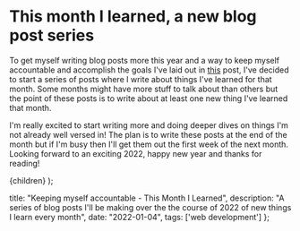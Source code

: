 
# This month I learned, a new blog post series

To get myself writing blog posts more this year and a way to keep myself accountable and accomplish the goals I've laid out in <a href="https://danethe.dev/posts/what-im-learning-2022" target="_blank" rel="noopener noreferrer" aria-label="Read what I'm learning in 2022, blog post, opens in new tab">this</a> post, I've decided
to start a series of posts where I write about things I've learned for that month. Some months might have more stuff to talk about than others but the point of these posts is to write about at least one new thing I've learned that month. 

I'm really excited to start writing more and doing deeper dives on things I'm not already well versed in! The plan is to write these posts at the end of the month but if I'm busy then I'll get them out the first week of the next month. Looking forward to an exciting 2022, happy new year and thanks for reading!


  <BlogLayout meta={metadata}>{children}</BlogLayout>
);

  title: "Keeping myself accountable - This Month I Learned",
  description: "A series of blog posts I'll be making over the the course of 2022 of new things I learn every month",
  date: "2022-01-04",
  tags: ['web development']
};
